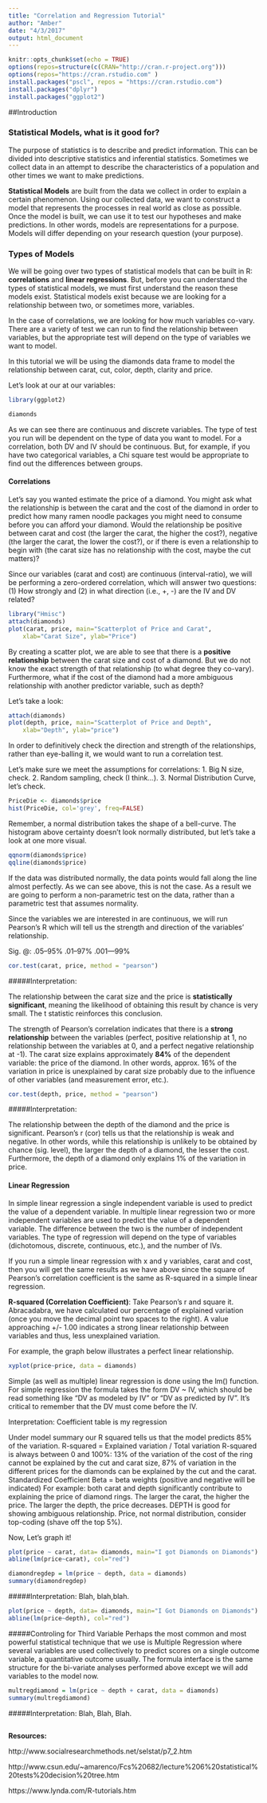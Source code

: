 ```yaml
---
title: "Correlation and Regression Tutorial"
author: "Amber"
date: "4/3/2017"
output: html_document
---
```


```r
knitr::opts_chunk$set(echo = TRUE)
options(repos=structure(c(CRAN="http://cran.r-project.org")))
options(repos="https://cran.rstudio.com" )
install.packages("pscl", repos = "https://cran.rstudio.com")
install.packages("dplyr")
install.packages("ggplot2")
```
##Introduction

### Statistical Models, what is it good for?
The purpose of statistics is to describe and predict information. This can be divided into descriptive statistics and inferential statistics. Sometimes we collect data in an attempt to describe the characteristics of a population and other times we want to make predictions.

__Statistical Models__ are built from the data we collect in order to explain a certain phenomenon. Using our collected data, we want to construct a model that represents the processes in real world as close as possible. Once the model is built, we can use it to test our hypotheses and make predictions. In other words, models are representations for a purpose. Models will differ depending on your research question (your purpose).

### Types of Models
We will be going over two types of statistical models that can be built in R: __correlations__ and __linear regressions__.
But, before you can understand the types of statistical models, we must first understand the reason these models exist. Statistical models exist because we are looking for a relationship between two, or sometimes more, variables.

In the case of correlations, we are looking for how much variables co-vary. There are a variety of test we can run to find the relationship between variables, but the appropriate test will depend on the type of variables we want to model. 

In this tutorial we will be using the diamonds data frame to model the relationship between carat, cut, color, depth, clarity and price. 

Let's look at our at our variables:

```r
library(ggplot2)

diamonds 
```

As we can see there are continuous and discrete variables. The type of test you run will be dependent on the type of data you want to model. For a correlation, both DV and IV should be continuous. But, for example, if you have two categorical variables, a Chi square test would be appropriate to find out the differences between groups. 

#### Correlations
Let's say you wanted estimate the price of a diamond. You might ask what the relationship is between the carat and the cost of the diamond in order to predict how many ramen noodle packages you might need to consume before you can afford your diamond. Would the relationship be positive between carat and cost (the larger the carat, the higher the cost?), negative (the larger the carat, the lower the cost?), or if there is even a relationship to begin with (the carat size has no relationship with the cost, maybe the cut matters)?

Since our variables (carat and cost) are continuous (interval-ratio), we will be performing a zero-ordered correlation, which will answer two questions: (1) How strongly and (2) in what direction (i.e., +, -) are the IV and DV related? 

```r
library("Hmisc")
attach(diamonds)
plot(carat, price, main="Scatterplot of Price and Carat", 
  	xlab="Carat Size", ylab="Price") 
```

By creating a scatter plot, we are able to see that there is a __positive relationship__ between the carat size and cost of a diamond. But we do not know the exact strength of that relationship (to what degree they co-vary). Furthermore, what if the cost of the diamond had a more ambiguous relationship with another predictor variable, such as depth? 

Let's take a look:

```r
attach(diamonds)
plot(depth, price, main="Scatterplot of Price and Depth", 
  	xlab="Depth", ylab="price") 
```

In order to definitively check the direction and strength of the relationships, rather than eye-balling it, we would want to run a correlation test.

Let's make sure we meet the assumptions for correlations:
1. Big N size, check.
2. Random sampling, check (I think...).
3. Normal Distribution Curve, let's check. 

```r
PriceDie <- diamonds$price
hist(PriceDie, col='grey', freq=FALSE)

```

Remember, a normal distribution takes the shape of a bell-curve. The histogram above certainty doesn't look normally distributed, but let's take a look at one more visual.

```r
qqnorm(diamonds$price)
qqline(diamonds$price)

```
If the data was distributed normally, the data points would fall along the line almost perfectly. As we can see above, this is not the case. 
As a result we are going to perform a non-parametric test on the data, rather than a parametric test that assumes normality. 

Since the variables we are interested in are continuous, we will run Pearson's R which will tell us the strength and direction of the variables' relationship. 

Sig. @: 
  .05--95% 
  .01--97% 
	.001---99% 
	 


```r
cor.test(carat, price, method = "pearson")
```
#####Interpretation:

The relationship between the carat size and the price is __statistically significant__, meaning the likelihood of obtaining this result by chance is very small. The t statistic reinforces this conclusion. 

The strength of Pearson’s correlation indicates that there is a __strong relationship__ between the variables (perfect, positive relationship at 1, no relationship between the variables at 0, and a perfect negative relationship at -1). The carat size explains approximately __84%__ of the dependent variable: the price of the diamond. In other words, approx. 16% of the variation in price is unexplained by carat size probably due to the influence of other variables (and measurement error, etc.).   

```r
cor.test(depth, price, method = "pearson")
```
#####Interpretation: 

The relationship between the depth of the diamond and the price is significant.  Pearson's r (cor) tells us that the relationship is weak and negative. In other words, while this relationship is unlikely to be obtained by chance (sig. level), the larger the depth of a diamond, the lesser the cost. Furthermore, the depth of a diamond only explains 1% of the variation in price. 

#### Linear Regression

In simple linear regression a single independent variable is used to predict the value of a dependent variable. In multiple linear regression two or more independent variables are used to predict the value of a dependent variable. The difference between the two is the number of independent variables. The type of regression will depend on the type of variables (dichotomous, discrete, continuous, etc.), and the number of IVs. 

If you run a simple linear regression with x and y variables, carat and cost, then you will get the same results as we have above since the square of Pearson's correlation coefficient is the same as R-squared in a simple linear regression.

__R-squared (Correlation Coefficient)__: Take Pearson's r and square it. Abracadabra, we have calculated our percentage of explained variation (once you move the decimal point two spaces to the right). A value approaching +/- 1.00 indicates a strong linear relationship between variables and thus, less unexplained variation.  

For example, the graph below illustrates a perfect linear relationship. 

```r
xyplot(price~price, data = diamonds)
```


Simple (as well as multiple) linear regression is done using the lm() function. For simple regression the formula takes the form DV ~ IV, which should be read something like "DV as modeled by IV" or "DV as predicted by IV". It's critical to remember that the DV must come before the IV. 

Interpretation:
Coefficient table is my regression   

Under model summary our R squared tells us that the model predicts 85% of the variation. 
R-squared = Explained variation / Total variation
R-squared is always between 0 and 100%:
13% of the variation of the cost of the ring cannot be explained by the cut and carat size, 87% of variation in the different prices for the diamonds can be explained by the cut and the carat.
Standardized Coefficient Beta = beta weights (positive and negative will be indicated) For example: both carat and depth significantly contribute to explaining the price of diamond rings. The larger the carat, the higher the price. The larger the depth, the price decreases. 
DEPTH is good for showing ambiguous relationship. 
Price, not normal distribution, consider top-coding (shave off the top 5%). 

Now, Let's graph it!
```r
plot(price ~ carat, data= diamonds, main="I got Diamonds on Diamonds")
abline(lm(price~carat), col="red")

```


```r
diamondregdep = lm(price ~ depth, data = diamonds)
summary(diamondregdep)
```
#####Interpretation: 
Blah, blah,blah.


```r
plot(price ~ depth, data= diamonds, main="I Got Diamonds on Diamonds")
abline(lm(price~depth), col="red")
```

#####Controling for Third Variable
Perhaps the most common and most powerful statistical technique that we use is Multiple Regression where several variables are used collectively to predict scores on a single outcome variable, a quantitative outcome usually. The formula interface is the same structure for the bi-variate analyses performed above except we will add variables to the model now.

```r
multregdiamond = lm(price ~ depth + carat, data = diamonds)
summary(multregdiamond)

```

#####Interpretation:
Blah, Blah, Blah.
```r

```


__Resources:__ 

http://www.socialresearchmethods.net/selstat/p7_2.htm

http://www.csun.edu/~amarenco/Fcs%20682/lecture%206%20statistical%20tests%20decision%20tree.htm

https://www.lynda.com/R-tutorials.htm
